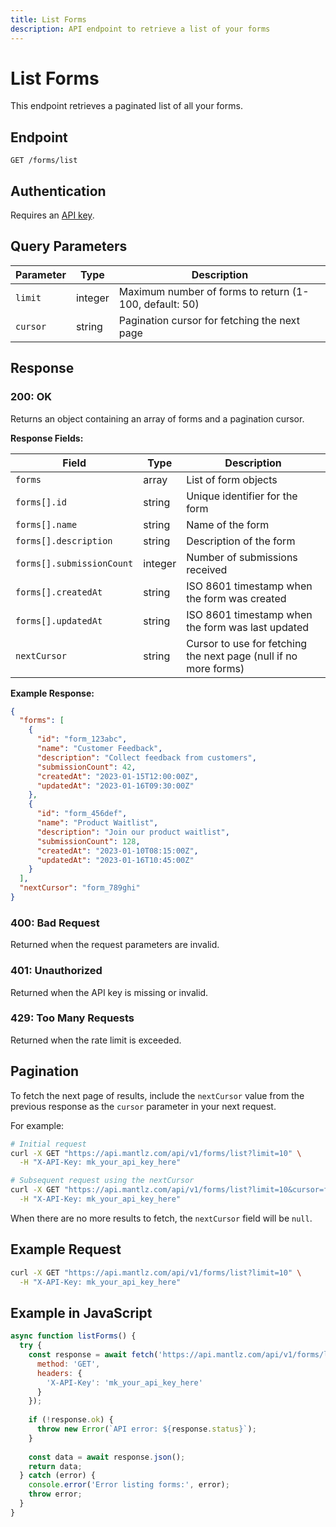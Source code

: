 ```yaml
---
title: List Forms
description: API endpoint to retrieve a list of your forms
---
```


# List Forms

This endpoint retrieves a paginated list of all your forms.

## Endpoint

```
GET /forms/list
```

## Authentication

Requires an [API key](/docs/api-reference/authentication).

## Query Parameters

| Parameter | Type | Description |
|-----------|------|-------------|
| `limit` | integer | Maximum number of forms to return (1-100, default: 50) |
| `cursor` | string | Pagination cursor for fetching the next page |

## Response

### 200: OK

Returns an object containing an array of forms and a pagination cursor.

**Response Fields:**

| Field | Type | Description |
|-------|------|-------------|
| `forms` | array | List of form objects |
| `forms[].id` | string | Unique identifier for the form |
| `forms[].name` | string | Name of the form |
| `forms[].description` | string | Description of the form |
| `forms[].submissionCount` | integer | Number of submissions received |
| `forms[].createdAt` | string | ISO 8601 timestamp when the form was created |
| `forms[].updatedAt` | string | ISO 8601 timestamp when the form was last updated |
| `nextCursor` | string | Cursor to use for fetching the next page (null if no more forms) |

**Example Response:**

```json
{
  "forms": [
    {
      "id": "form_123abc",
      "name": "Customer Feedback",
      "description": "Collect feedback from customers",
      "submissionCount": 42,
      "createdAt": "2023-01-15T12:00:00Z",
      "updatedAt": "2023-01-16T09:30:00Z"
    },
    {
      "id": "form_456def",
      "name": "Product Waitlist",
      "description": "Join our product waitlist",
      "submissionCount": 128,
      "createdAt": "2023-01-10T08:15:00Z",
      "updatedAt": "2023-01-16T10:45:00Z"
    }
  ],
  "nextCursor": "form_789ghi"
}
```

### 400: Bad Request

Returned when the request parameters are invalid.

### 401: Unauthorized

Returned when the API key is missing or invalid.

### 429: Too Many Requests

Returned when the rate limit is exceeded.

## Pagination

To fetch the next page of results, include the `nextCursor` value from the previous response as the `cursor` parameter in your next request.

For example:

```bash
# Initial request
curl -X GET "https://api.mantlz.com/api/v1/forms/list?limit=10" \
  -H "X-API-Key: mk_your_api_key_here"

# Subsequent request using the nextCursor
curl -X GET "https://api.mantlz.com/api/v1/forms/list?limit=10&cursor=form_789ghi" \
  -H "X-API-Key: mk_your_api_key_here"
```

When there are no more results to fetch, the `nextCursor` field will be `null`.

## Example Request

```bash
curl -X GET "https://api.mantlz.com/api/v1/forms/list?limit=10" \
  -H "X-API-Key: mk_your_api_key_here"
```

## Example in JavaScript

```javascript
async function listForms() {
  try {
    const response = await fetch('https://api.mantlz.com/api/v1/forms/list?limit=10', {
      method: 'GET',
      headers: {
        'X-API-Key': 'mk_your_api_key_here'
      }
    });
    
    if (!response.ok) {
      throw new Error(`API error: ${response.status}`);
    }
    
    const data = await response.json();
    return data;
  } catch (error) {
    console.error('Error listing forms:', error);
    throw error;
  }
}
``` 